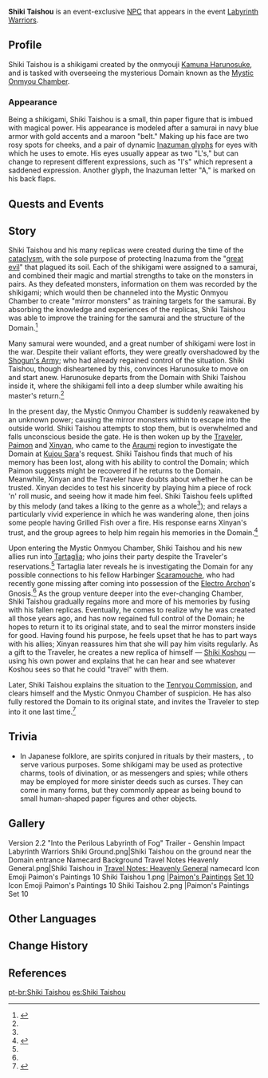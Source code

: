 {{Character Infobox
|type             = Event NPC
|image            = NPC Shiki Taishou.png
|region           = Inazuma
|location         = Inazuma
|title            = Shikigami
|voiceEN          = {{w|Ricco Fajardo}}<ref>Instagram: [https://www.instagram.com/tv/CbRVSOHATV6/ EN VA Self Announcement]</ref>
}}
'''Shiki Taishou''' {{Lang|ja=式大将|ja_rm=Shiki Daishou}} is an event-exclusive [[NPC]] that appears in the event [[Labyrinth Warriors]].

==Profile==
<!-- detailed story/lore information goes here -->
Shiki Taishou is a shikigami created by the onmyouji [[Kamuna Harunosuke]], and is tasked with overseeing the mysterious Domain known as the [[Mystic Onmyou Chamber]].

===Appearance===
Being a shikigami, Shiki Taishou is a small, thin paper figure that is imbued with magical power. His appearance is modeled after a samurai in navy blue armor with gold accents and a maroon "belt." Making up his face are two rosy spots for cheeks, and a pair of dynamic [[Inazuman Language|Inazuman glyphs]] for eyes with which he uses to emote. His eyes usually appear as two "L's," but can change to represent different expressions, such as "I's" which represent a saddened expression. Another glyph, the Inazuman letter "A," is marked on his back flaps.

==Quests and Events==
{{Quests and Events}}

==Story==
Shiki Taishou and his many replicas were created during the time of the [[cataclysm]], with the sole purpose of protecting Inazuma from the "[[Abyss|great evil]]" that plagued its soil. Each of the shikigami were assigned to a samurai, and combined their magic and martial strengths to take on the monsters in pairs. As they defeated monsters, information on them was recorded by the shikigami; which would then be channeled into the Mystic Onmyou Chamber to create "mirror monsters" as training targets for the samurai. By absorbing the knowledge and experiences of the replicas, Shiki Taishou was able to improve the training for the samurai and the structure of the Domain.<ref name="part iii">{{Ref/Quest|Away With Obsessions and Falsehood}}</ref>

Many samurai were wounded, and a great number of shikigami were lost in the war. Despite their valiant efforts, they were greatly overshadowed by the [[Shogun's Army]]; who had already regained control of the situation. Shiki Taishou, though disheartened by this, convinces Harunosuke to move on and start anew. Harunosuke departs from the Domain with Shiki Taishou inside it, where the shikigami fell into a deep slumber while awaiting his master's return.<ref name="part iii" />

In the present day, the Mystic Onmyou Chamber is suddenly reawakened by an unknown power; causing the mirror monsters within to escape into the outside world. Shiki Taishou attempts to stop them, but is overwhelmed and falls unconscious beside the gate.
He is then woken up by the [[Traveler]], [[Paimon]] and [[Xinyan]], who came to the [[Araumi]] region to investigate the Domain at [[Kujou Sara]]'s request. Shiki Taishou finds that much of his memory has been lost, along with his ability to control the Domain; which Paimon suggests might be recovered if he returns to the Domain. Meanwhile, Xinyan and the Traveler have doubts about whether he can be trusted. Xinyan decides to test his sincerity by playing him a piece of rock 'n' roll music, and seeing how it made him feel. Shiki Taishou feels uplifted by this melody (and takes a liking to the genre as a whole<ref name="part iii" />); and relays a particularly vivid experience in which he was wandering alone, then joins some people having Grilled Fish over a fire. His response earns Xinyan's trust, and the group agrees to help him regain his memories in the Domain.<ref name="part i">{{Ref/Quest|A Tricky Situation}}</ref>

Upon entering the Mystic Onmyou Chamber, Shiki Taishou and his new allies run into [[Tartaglia]]; who joins their party despite the Traveler's reservations.<ref name="part i" /> Tartaglia later reveals he is investigating the Domain for any possible connections to his fellow Harbinger [[Scaramouche]], who had recently gone missing after coming into possession of the [[Ei|Electro Archon]]'s Gnosis.<ref name="part iii" />
As the group venture deeper into the ever-changing Chamber, Shiki Taishou gradually regains more and more of his memories by fusing with his fallen replicas. Eventually, he comes to realize why he was created all those years ago, and has now regained full control of the Domain; he hopes to return it to its original state, and to seal the mirror monsters inside for good. Having found his purpose, he feels upset that he has to part ways with his allies; Xinyan reassures him that she will pay him visits regularly. As a gift to the Traveler, he creates a new replica of himself &mdash; [[Shiki Koshou]] &mdash; using his own power and explains that he can hear and see whatever Koshou sees so that he could "travel" with them.

Later, Shiki Taishou explains the situation to the [[Tenryou Commission]], and clears himself and the Mystic Onmyou Chamber of suspicion. He has also fully restored the Domain to its original state, and invites the Traveler to step into it one last time.<ref name="part iv">{{Ref/Quest|Path of the Taishou}}</ref>

==Trivia==
*In Japanese folklore, {{Lang|''{{w|shikigami}}''|ja=式神|ja_tl=ceremonial spirit}} are spirits conjured in rituals by their masters, {{W|Onmyōji|onmyouji}}, to serve various purposes. Some shikigami may be used as protective charms, tools of divination, or as messengers and spies; while others may be employed for more sinister deeds such as curses. They can come in many forms, but they commonly appear as being bound to small human-shaped paper figures and other objects.

==Gallery==
<gallery>
Version 2.2 "Into the Perilous Labyrinth of Fog" Trailer - Genshin Impact
Labyrinth Warriors Shiki Ground.png|Shiki Taishou on the ground near the Domain entrance
Namecard Background Travel Notes Heavenly General.png|Shiki Taishou in [[Travel Notes: Heavenly General]] namecard
Icon Emoji Paimon's Paintings 10 Shiki Taishou 1.png |[[Paimon's Paintings]] [[Paimon's Paintings#Set 10|Set 10]]
Icon Emoji Paimon's Paintings 10 Shiki Taishou 2.png |Paimon's Paintings Set 10
</gallery>

==Other Languages==
{{Other Languages
|en      = Shiki Taishou
|zhs     = 「式大将」
|zhs_rm  = "Shì Dàjiàng"
|zht     = 「式大將」
|zht_rm  = "Shì Dàjiàng"
|zh_tl   = 
|ja      = 「式大将」
|ja_rm   = "Shiki Daishou"<ref>{{Ref/Quest|A Tricky Situation|note=Japanese Voice-Over}}</ref>
|ja_tl   = "General {{w|Shikigami|Shiki}}"
|ko      = 「시키 대장」
|ko_tl   = "General {{w|Shikigami|Shiki}}"
|es      = Shiki Taishou
|fr      = Shiki Taishou
|ru      = Сики Тайсё
|th      = "Shiki Taishou"
|vi      = Shiki Taishou
|de      = Shiki Taishou
|id      = Shiki Taishou
|pt      = Shiki Taishou
}}

==Change History==
{{Change History|2.2|introduced=2.1}}

==References==
{{Reflist}}

[[pt-br:Shiki Taishou]]
[[es:Shiki Taishou]]